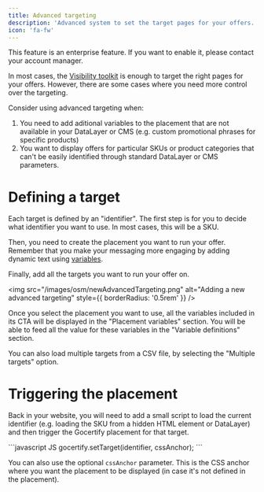 ```yaml
---
title: Advanced targeting
description: 'Advanced system to set the target pages for your offers.'
icon: 'fa-fw'
---
```


<Tip>
  This feature is an enterprise feature. If you want to enable it, please contact your account manager.
</Tip>

In most cases, the [Visibility toolkit](/section/promoteOffers/osmVisibility) is enough to target the right pages for your offers. However, there are some cases where you need more control over the targeting.

Consider using advanced targeting when:
1. You need to add aditional variables to the placement that are not available in your DataLayer or CMS (e.g. custom promotional phrases for specific products)
2. You want to display offers for particular SKUs or product categories that can't be easily identified through standard DataLayer or CMS parameters.

# Defining a target

Each target is defined by an "identifier". The first step is for you to decide what identifier you want to use. In most cases, this will be a SKU.

Then, you need to create the placement you want to run your offer. Remember that you make your messaging more engaging by adding dynamic text using [variables](/section/promoteOffers/dynamicText#variables).

Finally, add all the targets you want to run your offer on.

<img src="/images/osm/newAdvancedTargeting.png" alt="Adding a new advanced targeting" style={{ borderRadius: '0.5rem' }} />

Once you select the placement you want to use, all the variables included in its CTA will be displayed in the "Placement variables" section. You will be able to feed all the value for these variables in the "Variable definitions" section.

You can also load multiple targets from a CSV file, by selecting the "Multiple targets" option.

# Triggering the placement

Back in your website, you will need to add a small script to load the current identifier (e.g. loading the SKU from a hidden HTML element or DataLayer) and then trigger the Gocertify placement for that target.

<CodeGroup>
  ```javascript JS
  gocertify.setTarget(identifier, cssAnchor);
  ```
</CodeGroup>

You can also use the optional `cssAnchor` parameter. This is the CSS anchor where you want the placement to be displayed (in case it's not defined in the placement).





